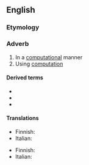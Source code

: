 ==English==

===Etymology===
{{suffix|computational|ly|lang=en}}

===Adverb===
{{en-adv}}

# In a [[computational]] manner
# Using [[computation]]

====Derived terms====
* {{l|en|computationally expensive}}
* {{l|en|computationally indistinguishable}}
* {{l|en|computationally secure}}

====Translations====
{{trans-top|computational manner}}
* Finnish: {{t|fi|laskennallisesti}}
* Italian: {{t|it|computazionalmente}}
{{trans-mid}}
{{trans-bottom}}

{{trans-top|using computation}}
* Finnish: {{t|fi|laskennallisesti}}
* Italian: {{t|it|computazionalmente}}
{{trans-mid}}
{{trans-bottom}}